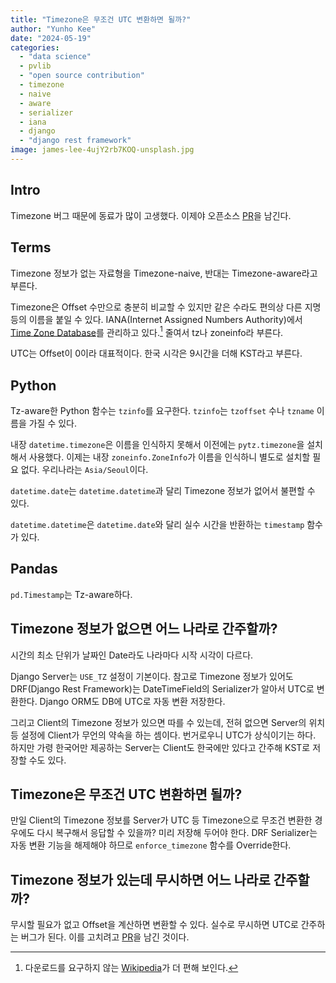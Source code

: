 ```yaml
---
title: "Timezone은 무조건 UTC 변환하면 될까?"
author: "Yunho Kee"
date: "2024-05-19"
categories:
  - "data science"
  - pvlib
  - "open source contribution"
  - timezone
  - naive
  - aware
  - serializer
  - iana
  - django
  - "django rest framework"
image: james-lee-4ujY2rb7KOQ-unsplash.jpg
---
```


## Intro

Timezone 버그 때문에 동료가 많이 고생했다. 이제야 오픈소스 [PR][PR]을 남긴다.

## Terms

Timezone 정보가 없는 자료형을 Timezone-naive, 반대는 Timezone-aware라고 부른다.

Timezone은 Offset 수만으로 충분히 비교할 수 있지만 같은 수라도 편의상 다른 지명 등의 이름을 붙일 수 있다. IANA(Internet Assigned Numbers Authority)에서 [Time Zone Database](https://iana.org/time-zones/)를 관리하고 있다.^[다운로드를 요구하지 않는 [Wikipedia](https://en.wikipedia.org/wiki/List_of_tz_database_time_zones)가 더 편해 보인다.] 줄여서 tz나 zoneinfo라 부른다.

UTC는 Offset이 0이라 대표적이다. 한국 시각은 9시간을 더해 KST라고 부른다.

## Python

Tz-aware한 Python 함수는 `tzinfo`를 요구한다. `tzinfo`는 `tzoffset` 수나 `tzname` 이름을 가질 수 있다.

내장 `datetime.timezone`은 이름을 인식하지 못해서 이전에는 `pytz.timezone`을 설치해서 사용했다. 이제는 내장 `zoneinfo.ZoneInfo`가 이름을 인식하니 별도로 설치할 필요 없다. 우리나라는 `Asia/Seoul`이다.

`datetime.date`는 `datetime.datetime`과 달리 Timezone 정보가 없어서 불편할 수 있다.

`datetime.datetime`은 `datetime.date`와 달리 실수 시간을 반환하는 `timestamp` 함수가 있다.

## Pandas

`pd.Timestamp`는 Tz-aware하다.

## Timezone 정보가 없으면 어느 나라로 간주할까?

시간의 최소 단위가 날짜인 Date라도 나라마다 시작 시각이 다르다.

Django Server는 `USE_TZ` 설정이 기본이다. 참고로 Timezone 정보가 있어도 DRF(Django Rest Framework)는 DateTimeField의 Serializer가 알아서 UTC로 변환한다. Django ORM도 DB에 UTC로 자동 변환 저장한다.

그리고 Client의 Timezone 정보가 있으면 따를 수 있는데, 전혀 없으면 Server의 위치 등 설정에 Client가 무언의 약속을 하는 셈이다. 번거로우니 UTC가 상식이기는 하다. 하지만 가령 한국어만 제공하는 Server는 Client도 한국에만 있다고 간주해 KST로 저장할 수도 있다.

## Timezone은 무조건 UTC 변환하면 될까?

만일 Client의 Timezone 정보를 Server가 UTC 등 Timezone으로 무조건 변환한 경우에도 다시 복구해서 응답할 수 있을까? 미리 저장해 두어야 한다. DRF Serializer는 자동 변환 기능을 해제해야 하므로 `enforce_timezone` 함수를 Override한다.

## Timezone 정보가 있는데 무시하면 어느 나라로 간주할까?

무시할 필요가 없고 Offset을 계산하면 변환할 수 있다. 실수로 무시하면 UTC로 간주하는 버그가 된다. 이를 고치려고 [PR][PR]을 남긴 것이다.

[PR]: https://github.com/pvlib/pvlib-python/pull/2055